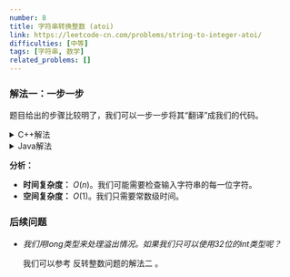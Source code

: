 ```yaml
---
number: 8
title: 字符串转换整数 (atoi)
link: https://leetcode-cn.com/problems/string-to-integer-atoi/
difficulties: [中等]
tags: [字符串, 数学]
related_problems: []
---
```



<h3 id="solution_1">解法一：一步一步</h3>

题目给出的步骤比较明了，我们可以一步一步将其“翻译”成我们的代码。

<details class="code-details">
    <summary>C++解法</summary>

```cpp
class Solution {
public:
    int myAtoi(string s) {
        int i = 0, len = s.length();
        int sign = 1;
        long result = 0;

        // 1. Read in and ignore any leading whitespace.
        while (i < len && s[i] == ' ') {
            i++;
        }

        // 2. Check if the next character (if not already
        // at the end of the string) is '-' or '+'
        if (i < len && (s[i] == '-' || s[i] == '+')) {
            sign = s[i] == '-' ? -1 : 1;
            i++;
        }

        // 3. Read in next the characters until the next
        // non-digit character or the end of the input is reached.
        while (i < len && isdigit(s[i])) {

            // 4. Convert these digits into an integer
            int digit = s[i] - '0';
            result = result * 10 + digit;

            // 5. If the integer is out of the 32-bit signed
            // integer range [-2^31, 2^31 - 1], then clamp
            // the integer so that it remains in the range.
            if (result * sign > INT_MAX) {
                return INT_MAX;
            }
            if (result * sign < INT_MIN) {
                return INT_MIN;
            }
            i++;
        }

        // 6. Return the integer as the final result.
        return result * sign;
    }
};
```

</details>

<details class="code-details">
    <summary>Java解法</summary>

```java
class Solution {
    public int myAtoi(String s) {
        int i = 0, len = s.length();
        long result = 0;
        int sign = 1;

        // 1. Read in and ignore any leading whitespace.
        while (i < len && s.charAt(i) == ' ') {
            i++;
        }

        // 2. Check if the next character (if not already
        // at the end of the string) is '-' or '+'
        if (i < len && (s.charAt(i) == '-' || s.charAt(i) == '+')) {
            sign = s.charAt(i) == '-' ? -1 : 1;
            i++;
        }

        // 3. Read in next the characters until the next
        // non-digit character or the end of the input is reached.
        while (i < len && Character.isDigit(s.charAt(i))) {

            // 4. Convert these digits into an integer
            int digit = s.charAt(i) - '0';
            result = result * 10 + digit;

            // 5. If the integer is out of the 32-bit signed
            // integer range [-2^31, 2^31 - 1], then clamp
            // the integer so that it remains in the range.
            if (result * sign > Integer.MAX_VALUE) {
                return Integer.MAX_VALUE;
            }
            else if (result * sign < Integer.MIN_VALUE) {
                return Integer.MIN_VALUE;
            }
            i++;
        }

        // 6. Return the integer as the final result.
        return (int)result * sign;
    }
}
```

</details>

**分析：**

- **时间复杂度：** $O(n)$。我们可能需要检查输入字符串的每一位字符。
- **空间复杂度：** $O(1)$。我们只需要常数级时间。

<div id="follow-up">
  <h3>后续问题</h3>
  <ul className="follow-up-list">
    <li>
      <i>我们用long类型来处理溢出情况。如果我们只可以使用32位的int类型呢？</i>
      <p>
        我们可以参考
        <Link to="/zh/solution/reverse-integer#solution_2">
          反转整数问题的解法二
        </Link>。
      </p>
    </li>
  </ul>
</div>
